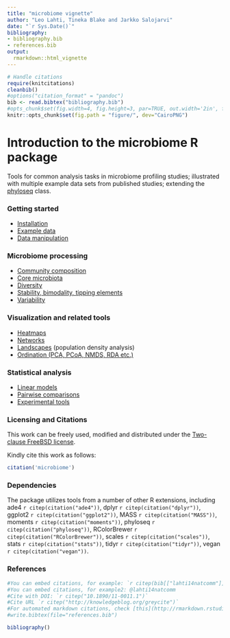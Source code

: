 ```yaml
---
title: "microbiome vignette"
author: "Leo Lahti, Tineka Blake and Jarkko Salojarvi"
date: "`r Sys.Date()`"
bibliography: 
- bibliography.bib
- references.bib
output: 
  rmarkdown::html_vignette
---
```

<!--
  %\VignetteIndexEntry{microbiome tutorial}
  %\VignetteEngine{knitr::rmarkdown}
  %\usepackage[utf8]{inputenc}
  %\VignetteEncoding{UTF-8}
-->

```r
# Handle citations
require(knitcitations)
cleanbib()
#options("citation_format" = "pandoc")
bib <- read.bibtex("bibliography.bib")
#opts_chunk$set(fig.width=4, fig.height=3, par=TRUE, out.width='2in', fig.pos='H')
knitr::opts_chunk$set(fig.path = "figure/", dev="CairoPNG")
```


Introduction to the microbiome R package
===========

Tools for common analysis tasks in microbiome profiling studies;
illustrated with multiple example data sets from published studies;
extending the [phyloseq](http://joey711.github.io/phyloseq/import-data) class.


### Getting started

* [Installation](Template.md) 
* [Example data](Data.md)
* [Data manipulation](Preprocessing.md)


### Microbiome processing

* [Community composition](Composition.md)
* [Core microbiota](Core.md)
* [Diversity](Diversity.md)
* [Stability, bimodality, tipping elements](Stability.md)
* [Variability](Variability.md)


### Visualization and related tools

* [Heatmaps](Heatmap.md)
* [Networks](Networks.md)
* [Landscapes](Landscaping.md) (population density analysis)
* [Ordination (PCA, PCoA, NMDS, RDA etc.)](Ordination.md)


### Statistical analysis

* [Linear models](limma.md)
* [Pairwise comparisons](Comparisons.md)
* [Experimental tools](Experimental.md)


### Licensing and Citations

This work can be freely used, modified and distributed under the
[Two-clause FreeBSD license](http://en.wikipedia.org/wiki/BSD\_licenses).

Kindly cite this work as follows:

```r
citation('microbiome')
```


### Dependencies

The package utilizes tools from a number of other R extensions,
including ade4 `r citep(citation("ade4"))`, dplyr `r citep(citation("dplyr"))`, ggplot2 `r citep(citation("ggplot2"))`, MASS `r citep(citation("MASS"))`, moments `r citep(citation("moments"))`, phyloseq `r citep(citation("phyloseq"))`, RColorBrewer `r citep(citation("RColorBrewer"))`, scales `r citep(citation("scales"))`, stats `r citep(citation("stats"))`, tidyr `r citep(citation("tidyr"))`, vegan `r citep(citation("vegan"))`.


### References

```r
#You can embed citations, for example: `r citep(bib[["lahti14natcomm"]])`
#You can embed citations, for example2: @lahti14natcomm
#Cite with DOI: `r citep("10.1890/11-0011.1")`
#Cite URL `r citep("http://knowledgeblog.org/greycite")`
#For automated markdown citations, check [this](http://rmarkdown.rstudio.com/authoring_bibliographies_and_citations.html), [this](https://github.com/cboettig/knitcitations), and [this](http://www.carlboettiger.info/2012/03/24/citations-in-markdown-using-knitr.html). 
#write.bibtex(file="references.bib")
```

```r
bibliography()
```

